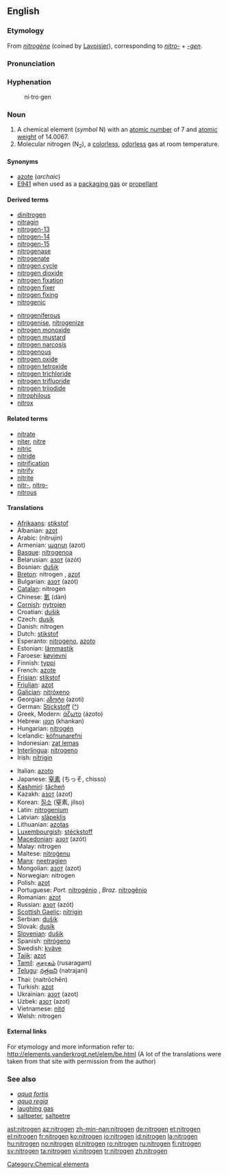 ==English==
{{wikipedia}}
{{elements|N|carbon|C|oxygen|O}}

===Etymology===
From {{F.}} ''[[nitrogène]]'' (coined by [[w:Lavoisier|Lavoisier]]), corresponding to ''[[nitro-]]'' + ''[[-gen]]''.

===Pronunciation===
{{IPA|/ˈnaɪtɹədʒən/}}

===Hyphenation===
:ni&middot;tro&middot;gen

===Noun===
{{en-noun|-}}

# A chemical element (''symbol'' N) with an [[atomic number]] of 7 and [[atomic weight]] of 14.0067.
# Molecular nitrogen (N<sub>2</sub>), a [[colorless]], [[odorless]] gas at room temperature.

====Synonyms====
*[[azote]] (''archaic'')
*[[E941]] when used as a [[packaging gas]] or [[propellant]]

====Derived terms====
{{top2}}
*[[dinitrogen]]
*[[nitragin]]
*[[nitrogen-13]]
*[[nitrogen-14]]
*[[nitrogen-15]]
*[[nitrogenase]]
*[[nitrogenate]]
*[[nitrogen cycle]]
*[[nitrogen dioxide]]
*[[nitrogen fixation]]
*[[nitrogen fixer]]
*[[nitrogen fixing]]
*[[nitrogenic]]
{{mid2}}
*[[nitrogeniferous]]
*[[nitrogenise]], [[nitrogenize]]
*[[nitrogen monoxide]]
*[[nitrogen mustard]]
*[[nitrogen narcosis]]
*[[nitrogenous]]
*[[nitrogen oxide]]
*[[nitrogen tetroxide]]
*[[nitrogen trichloride]]
*[[nitrogen trifluoride]]
*[[nitrogen triiodide]]
*[[nitrophilous]]
*[[nitrox]]
{{bottom}}

====Related terms====
*[[nitrate]]
*[[niter]], [[nitre]]
*[[nitric]]
*[[nitride]]
*[[nitrification]]
*[[nitrify]]
*[[nitrite]]
*[[nitr-]], [[nitro-]]
*[[nitrous]]

====Translations====
{{top}}
*[[Afrikaans]]: [[stikstof]]
*Albanian: [[azot]]
*Arabic: {{ARchar|[[نيتروجين]]}} (nítrujin) {{m}}
*Armenian: [[ազոտ]] (azot)
*[[Basque]]: [[nitrogenoa]]
*Belarusian: [[азот]] (azót) {{m}}
*Bosnian: [[dušik]]
*[[Breton]]: nitrogen {{m}}, [[azot]]
*Bulgarian: [[азот]] (azót) {{m}}
*[[Catalan]]: nitrogen
*Chinese: [[氮]] (dàn)
*[[Cornish]]: [[nytrojen]]
*Croatian: [[dušik]]
*Czech: [[dusík]] {{m}}
*Danish: nitrogen
*Dutch: [[stikstof]] {{f}}
*Esperanto: [[nitrogeno]], [[azoto]]
*Estonian: [[lämmastik]]
*Faroese: [[køvievni]]
*Finnish: [[typpi]]
*French: [[azote]] {{m}}
*[[Frisian]]: [[stikstof]]
*[[Friulian]]: [[azot]]
*[[Galician]]: [[nitróxeno]]
*Georgian: [[აზოტი]] (azoti)
*German: [[Stickstoff]] {{m}} ([[:de:Stickstoff|^]])
*Greek, Modern: [[άζωτο]] (ázoto) {{n}}
*Hebrew: [[חנקן]] (khankan)
*Hungarian: [[nitrogén]]
*Icelandic: [[köfnunarefni]] {{m}}
*Indonesian: [[zat lemas]]
*[[Interlingua]]: [[nitrogeno]]
*Irish: [[nítrigin]]
{{mid}}
*Italian: [[azoto]] {{m}}
*Japanese: [[窒素]] (ちっそ, chisso)
*[[Kashmiri]]: [[tãcheń]]
*Kazakh: [[азот]] (azot)
*Korean: [[질소]] (窒素, jilso)
*Latin: [[nitrogenium]]
*Latvian: [[slāpeklis]]
*Lithuanian: [[azotas]]
*[[Luxembourgish]]: [[stéckstoff]]
*[[Macedonian]]: [[азот]] (azót)
*Malay: nitrogen
*Maltese: [[nitroġenu]]
*[[Manx]]: [[neetragien]]
*Mongolian: [[азот]] (azot)
*Norwegian: nitrogen
*Polish: [[azot]] {{m}}
*Portuguese: ''Port.'' [[nitrogénio]] {{m}}, ''Braz.'' [[nitrogênio]] {{m}}
*Romanian: [[azot]] {{n}}
*Russian: [[азот]] (azót) {{m}}
*[[Scottish Gaelic]]: [[nìtrigin]]
*Serbian: [[dušik]] {{m}}
*Slovak: [[dusík]] {{m}}
*[[Slovenian]]: [[dušik]]
*Spanish: [[nitrógeno]] {{m}}
*Swedish: [[kväve]]
*[[Tajik]]: [[azot]]
*[[Tamil]]: [[ருசரகம்]] (rusaragam)
*[[Telugu]]: [[నత్రజని]] (natrajani)
*Thai: {{THchar|[[ไนโตรเจน]]}} (naitrōchēn)
*Turkish: [[azot]]
*Ukrainian: [[азот]] (azot) {{m}}
*Uzbek: [[азот]] (azot)
*Vietnamese: [[nitơ]]
*Welsh: nitrogen
{{bottom}}

====External links====
For etymology and more information refer to:
http://elements.vanderkrogt.net/elem/be.html
(A lot of the translations were taken from that site with permission from the author)

===See also===
*''[[aqua fortis]]''
*''[[aqua regia]]''
*[[laughing gas]]
*[[saltpeter]], [[saltpetre]]

[[Category:Chemical elements]]

[[ast:nitrogen]]
[[az:nitrogen]]
[[zh-min-nan:nitrogen]]
[[de:nitrogen]]
[[et:nitrogen]]
[[el:nitrogen]]
[[fr:nitrogen]]
[[ko:nitrogen]]
[[io:nitrogen]]
[[id:nitrogen]]
[[la:nitrogen]]
[[hu:nitrogen]]
[[no:nitrogen]]
[[pl:nitrogen]]
[[ro:nitrogen]]
[[ru:nitrogen]]
[[fi:nitrogen]]
[[sv:nitrogen]]
[[ta:nitrogen]]
[[vi:nitrogen]]
[[tr:nitrogen]]
[[zh:nitrogen]]